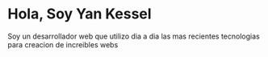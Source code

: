 # Hola, Soy Yan Kessel
Soy un desarrollador web que utilizo dia a dia las mas recientes tecnologias para creacion de increibles webs
